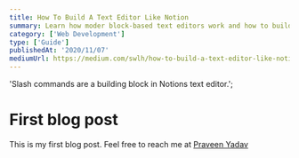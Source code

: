 ```yaml
---
title: How To Build A Text Editor Like Notion
summary: Learn how moder block-based text editors work and how to build one.
category: ['Web Development']
type: ['Guide']
publishedAt: '2020/11/07'
mediumUrl: https://medium.com/swlh/how-to-build-a-text-editor-like-notion-c510aedfdfcc
---
```


  'Slash commands are a building block in Notions text editor.';

# First blog post

This is my first blog post. Feel free to reach me at
[Praveen Yadav](https://twitter.com/osfreak)
